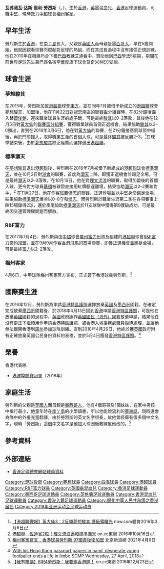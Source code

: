 {{noteTA
|G1=football
|1=zh-hans:努涅斯;zh-hant:勞烈斯;
}}
{{Infobox football biography
| name        = 瓦斯·勞烈斯 <br> ''Vas Núñez''
| image       = 
| fullname    =  Vasudeva Das Lilley Nunez
| nickname    =  Vas
| birth_date  = {{birth date and age|1995|11|22}}
| birth_place = {{HKG-1959}}
| height      = {{height|m=1.90}}
| position    = [[中堅|中堅]]、[[防守中場|防守中場]]
| currentclub = {{flagicon|CHN}} [[梅州客家足球俱樂部|梅州客家]]
| clubnumber  = 4
| youthyears1 = 2009–2010
| youthclubs1 = [[香港足球會|港會]]
| youthyears2 = 2010–2011
| youthclubs2 = Brasil Top Skills Soccer School
| youthyears3 = 2012–2014
| youthclubs3 = 香港三軍會
| years1 = 2015–2017
| clubs1 = {{flagicon|HKG}} [[東方足球隊|東方]]
| caps1  = 0
| goals1 = 0
| years2 = 2015–2016
| clubs2 = → {{flagicon|HKG}} [[夢想駿其足球會|夢想駿其]] 
| caps2  = 4
| goals2 = 1
| years3 = 2016–2017
| clubs3 = → {{flagicon|HKG}} [[標準灝天足球隊|標準灝天]] 
| caps3  = 11
| goals3 = 1
| years4 = 2017–2020
| clubs4 = {{flagicon|HKG}} [[富力R&F足球會|富力R&F]] 
| caps4  = 24
| goals4 = 1
| years5 = 2021–
| clubs5 = {{flagicon|CHN}} [[梅州客家足球俱樂部|梅州客家]]
| caps5  = 36
| goals5 = 0
| nationalyears1 = 2018
| nationalteam1  = [[香港奧運足球代表隊|香港U-23]]
| nationalcaps1  = 3
| nationalgoals1 = 0
| nationalyears2 = 
| nationalteam2  =
| nationalcaps2  = 
| nationalgoals2 = 
| pcupdate = 2022年6月20日
| ntupdate = 2018年7月17日
}}

'''瓦苏诺瓦·达斯·里利·勞烈斯'''（{{lang-es|Vasudeva Das Lilley Nunez}}，{{bd|1995年|11月22日|catidx=C}}），生於[[香港|香港]]，[[英格蘭|英]][[墨西哥|墨]]混血兒，[[香港|香港]]足球運動員，司職[[中堅|中堅]]，現時效力[[中超|中超]]球會[[梅州客家足球俱樂部|梅州客家]]。

==早年生活==
勞烈斯生於[[香港|香港]]，在[[南丫島|南丫島]]長大，父親是[[英國人|英國人]]而母親是[[墨西哥人|墨西哥人]]，早在5歲開始，他就因觀看球賽而燃起對足球的熱誠，而在其成長過程中沒有接受正規訓練，他在2010年在機緣巧合下獲[[巴西|巴西]]教練艾達看中，贊助他到[[巴西|巴西]]學法5星期，期間在前[[世界足球先生|世界足球先生]]兼[[巴西|巴西]]名宿[[李華度|李華度]]旗下球會[[莫奇米林體育會|莫奇米林EC]]受訓。

==球會生涯==
===夢想駿其===
在2015年，勞烈斯加盟[[港超聯|港超聯]]球會[[東方足球隊|東方]]，並在同年7月被借予新成立的[[港超聯|港超聯]]球會[[夢想駿其足球會|夢想駿其]]，加盟後，他在11月22日對[[南區足球會|冠忠南區]]的[[2015–16年香港聯賽盃|聯賽盃分組賽]]時，在82分鐘後備入替[[蕭俊銘|蕭俊銘]]，迎來職業球員生涯的處子戰，可是最終[[夢想駿其足球會|駿其]]以0–2落敗，其後他在12月5日對[[黃大仙區康樂體育會|黃大仙]]的[[2015–16年香港聯賽盃|聯賽盃分組賽]]，獲得職業球員首個正選機會，結果協助[[夢想駿其足球會|駿其]]以2–0勝出，直到在2016年3月6日，他在對[[黃大仙區康樂體育會|黃大仙]]的聯賽，在21分鐘接應罰球頂中楣後，再於門前撞入，取得職業生涯的首個入球，可是最終[[夢想駿其足球會|駿其]]被反勝2–3，<ref>[http://news.now.com/home/sports/player?newsId=sp14568847510 【港超聯戰報】黃大仙3：2反勝夢想駿其 護級露曙光] now.com體育2016年3月6日</ref>在球季結束後，由於[[夢想駿其足球會|夢想駿其]]缺乏經費而選擇退出[[港超聯|港超聯]]。

===標準灝天===
在[[夢想駿其足球會|夢想駿其]]退出[[港超聯|港超聯]]後，勞烈斯在2016年7月被借予新組成的[[港超聯|港超聯]]球會[[標準灝天足球隊|標準灝天]]，並在10月2日對[[香港足球會|港會]]的聯賽，首度為[[標準灝天足球隊|灝天]]上陣，即獲正選機會並踢足全場，可是最終[[標準灝天足球隊|灝天]]以2–3落敗，在10月16日，他在對[[香港流浪足球會|理文流浪]]的聯賽，取得加盟後的首個入球，更令對方球員[[基頓·阿方素|基頓]]被球證直接用紅牌驅逐離場，結果協助[[標準灝天足球隊|灝天]]以2–2賽和對手，<ref>[http://hk.on.cc/hk/bkn/cnt/sport/20161016/bkn-20161016164826187-1016_00882_001.html 港超聯　佐迪省2粒！理文流浪逼和標準灝天] {{Wayback|url=http://hk.on.cc/hk/bkn/cnt/sport/20161016/bkn-20161016164826187-1016_00882_001.html |date=20161018231749 }} on.cc東網 2016年10月16日</ref> 在11月27日，他在作客班霸[[傑志體育會|傑志]]的聯賽，正選登場並以中堅身份踢足全場，結果協助[[標準灝天足球隊|標準灝天]]爆冷以0–0守和[[傑志體育會|傑志]]，而勞烈斯於職業生涯第二季在各項賽事上陣15場錄得2球，還於季尾協助[[標準灝天足球隊|標準灝天]]於11支球隊中獲得第9護級成功，可是最終因交還管理權問題而解散。

===R&F富力===
在2017年7月4日，勞烈斯與由[[中超|中超]]球會[[廣州富力足球俱樂部|廣州富力]]出資及組建的[[港超聯|港超聯]]球會[[R&F富力足球會|R&F富力]]簽約加盟，並在9月9月作客[[香港飛馬足球會|香港飛馬]]的首場聯賽，即獲正選機會並踢足全場，可是最終[[R&F富力足球會|富力]]以2–2落敗。

===梅州客家===
4月6日，中甲球隊梅州客家官方宣布，正式簽下香港球員勞烈斯。<ref>[https://news.sina.com.tw/article/20210406/38124284.html 梅州客家官宣：香港球員勞烈斯 97國青後衛加盟] 北京新浪網 2021年4月6日</ref>

==國際賽生涯==
在2016年12月，勞烈斯為申請[[香港特區護照|香港特區護照]]選擇放棄[[英國|英國]]及[[墨西哥|墨西哥]]國籍，在確定完成放棄[[墨西哥|墨西哥]]國籍後，於2018年4月13日回到[[香港|香港]]申請[[香港特區護照|香港特區護照]]，可是他在放棄[[英國|英國]]國籍的過程中，[[英國|英國]]政府誤作[[英國國民（海外）|英國國民（海外）]]國籍放棄申請，結果他在沒有更正下繼續用作申請[[香港特區護照|香港特區護照]]，被香港[[入境事務處|入境事務處]]職員拒絕處理，並讓他無法離開香港到[[廣州|廣州]]參加球隊訓練。直到2018年4月26日，他終於獲[[英國|英國]]政府附有正確放棄英國公民身份資料的表格，並於5月4日獲發[[香港特區護照|香港特區護照]]。<ref>[http://www.scmp.com/sport/hong-kong/article/2143683/his-hong-kong-passport-papers-hand-desperate-young-footballer-ends?utm_campaign=Echobox&utm_medium=Social&utm_source=Facebook#link_time=1524814523 With his Hong Kong passport papers in hand, desperate young footballer ends a life in limbo] SCMP Wednesday, 27 April, 2018</ref>

==榮譽==
;香港代表隊
* [[港澳埠際足球賽|港澳埠際賽冠軍]]（2018年）

==家庭生活==
勞烈斯的父親是[[英國人|英國人]]而母親是[[墨西哥人|墨西哥人]]，他有4個哥哥及1個妹妹，在家中男孩中排行最小，他童年時在[[南丫島|南丫島]]的小學讀書，所以他能說流利的[[廣東話|廣東話]]，現時還會為隊中的外援充當翻譯，由於勞烈斯的英文名字很長，故他曾經擁有很多個中文名字，現時「勞烈斯」這個中文名字是他加入球圈後教練幫他改的。<ref>[http://hk.on.cc/hk/bkn/cnt/sport/20161223/bkn-20161223000501137-1223_00882_001.html 【我有嘢講】6呎4勞烈斯：我要踢香港隊！] on.cc東網 2016年12月23日</ref> 

==參考資料==
{{reflist}}

==外部連結==
* [https://www.hkfa.com/ch/club/201/detail?player=14602 香港足球總會網站球員資料]

{{2021年中甲分类名单梅州客家}}
{{2022年中超分类名单梅州客家}}
{{DEFAULTSORT:Lilley Nunez Vasudeva Das}}  
[[Category:足球後衛|Category:足球後衛]]
[[Category:夢想球員|Category:夢想球員]]
[[Category:四海球員|Category:四海球員]]
[[Category:港超球員|Category:港超球員]]
[[Category:R&F富力球員|Category:R&F富力球員]]
[[Category:英國裔混血兒|Category:英國裔混血兒]]
[[Category:香港足球運動員|Category:香港足球運動員]]
[[Category:墨西哥足球運動員|Category:墨西哥足球運動員]]
[[Category:英格蘭足球運動員|Category:英格蘭足球運動員]]
[[Category:香港混血兒足球運動員|Category:香港混血兒足球運動員]]
[[Category:香港入籍足球運動員|Category:香港入籍足球運動員]]
[[Category:歸化中華人民共和國之香港居民|Category:歸化中華人民共和國之香港居民]]
[[Category:2018年亚洲运动会足球运动员|Category:2018年亚洲运动会足球运动员]]